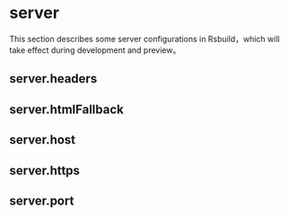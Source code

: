 # server

This section describes some server configurations in Rsbuild，which will take effect during development and preview。

## server.headers


<Headers />

## server.htmlFallback


<HtmlFallback />

## server.host


<Host />

## server.https


<Https />

## server.port


<Port />
